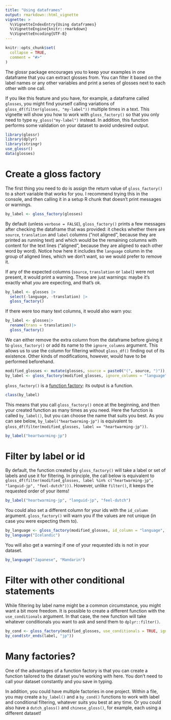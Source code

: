 ```yaml
---
title: "Using dataframes"
output: rmarkdown::html_vignette
vignette: >
  %\VignetteIndexEntry{Using dataframes}
  %\VignetteEngine{knitr::rmarkdown}
  %\VignetteEncoding{UTF-8}
---
```


```r
knitr::opts_chunk$set(
  collapse = TRUE,
  comment = "#>"
)
```

The glossr package encourages you to keep your examples in one dataframe that you can extract glosses from. You can filter it based on the label names or any other variables and print a series of glosses next to each other with one call.

If you like this feature and you have, for example, a dataframe called `glosses`, you might find yourself calling variations of `gloss_df(filter(glosses, "my-label"))` multiple times in a text. This vignette will show you how to work with `gloss_factory()` so that you only need to type `my_gloss("my-label")` instead. In addition, this function performs some validation on your dataset to avoid undesired output.

```r
library(glossr)
library(dplyr)
library(stringr)
use_glossr()
data(glosses)
```

# Create a gloss factory

The first thing you need to do is assign the return value of `gloss_factory()` to a short variable that works for you. I recommend trying this in the console, and then calling it in a setup R chunk that doesn't print messages or warnings.

```r
by_label <- gloss_factory(glosses)
```

By default (unless `verbose = FALSE`), `gloss_factory()` prints a few messages after checking the dataframe that was provided: it checks whether there are `source`, `translation` and `label` columns ("not aligned", because they are printed as running text) and which would be the remaining columns with content for the text lines ("aligned", because they are aligned to each other word by word). Notice how here it includes the `language` column in the group of aligned lines, which we don't want, so we would prefer to remove it.

If any of the expected columns (`source`, `translation` or `label`) were not present, it would print a warning. These are just warnings: maybe it's exactly what *you* are expecting, and that's ok.

```r
by_label <- glosses |> 
  select(-language, -translation) |> 
  gloss_factory()
```

If there were too many text columns, it would also warn you:

```r
by_label <- glosses|> 
  rename(trans = translation)|> 
  gloss_factory()
```

We can either remove the extra column from the dataframe before giving it to `gloss_factory()` or add its name to the `ignore_columns` argument. This allows us to use the column for filtering without `gloss_df()` finding out of its existence. Other kinds of modifications, however, would have to be performed beforehand.

```r
modified_glosses <- mutate(glosses, source = paste0("(", source, ")"))
by_label <- gloss_factory(modified_glosses, ignore_columns = "language")
```

`gloss_factory()` is a [function factory](https://adv-r.hadley.nz/function-factories.html): its output is a function.

```r
class(by_label)
```

This means that you call `gloss_factory()` once at the beginning, and then your created function as many times as you need. Here the function is called `by_label()`, but you can choose the name that suits you best. As you can see below, `by_label("heartwarming-jp")` is equivalent to `gloss_df(filter(modified_glosses, label == "heartwarming-jp"))`.

```r
by_label("heartwarming-jp")
```

# Filter by label or id

By default, the function created by `gloss_factory()` will take a label or set of labels and use it for filtering. In principle, the call below is equivalent to `gloss_df(filter(modified_glosses, label %in% c("heartwarming-jp", "languid-jp", "feel-dutch")))`. However, unlike `filter()`, it keeps the requested order of your items!

```r
by_label("heartwarming-jp", "languid-jp", "feel-dutch")
```

You could also set a different column for your ids with the `id_column` argument. `gloss_factory()` will warn you if the values are not unique (in case you were expecting them to).

```r
by_language <- gloss_factory(modified_glosses, id_column = "language", ignore_columns = "language")
by_language("Icelandic")
```

You will also get a warning if one of your requested ids is not in your dataset.

```r
by_language("Japanese", "Mandarin")
```

# Filter with other conditional statements

While filtering by label name might be a common circumstance, you might want a bit more freedom. It is possible to create a different function with the `use_conditionals` argument. In that case, the new function will take whatever conditionals you want to ask and send them to `dplyr::filter()`.

```r
by_cond <- gloss_factory(modified_glosses, use_conditionals = TRUE, ignore_columns = "language")
by_cond(str_ends(label, "jp"))
```

# Many factories?

One of the advantages of a function factory is that you can create a function tailored to the dataset you're working with here. You don't need to call your dataset constantly and you save in typing.

In addition, you could have multiple factories in one project. Within a file, you may create a `by_label()` and a `by_cond()` functions to work with label and conditional filtering, whatever suits you best at any time. Or you could also have a `dutch_gloss()` and `chinese_gloss()`, for example, each using a different dataset!
